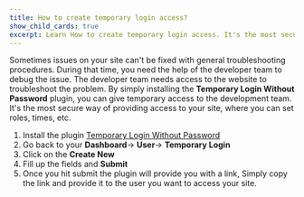 ```yaml
---
title: How to create temporary login access?
show_child_cards: true
excerpt: Learn How to create temporary login access. It's the most secure way of providing access to your site, where you can set roles, times, etc.
---
```


Sometimes issues on your site can't be fixed with general troubleshooting procedures. During that time, you need the help of the developer team to debug the issue. The developer team needs access to the website to troubleshoot the problem. By simply installing the **Temporary Login Without Password** plugin, you can give temporary access to the development team. It's the most secure way of providing access to your site, where you can set roles, times, etc.
1. Install the plugin [Temporary Login Without Password](https://wordpress.org/plugins/temporary-login-without-password/)
2. Go back to your **Dashboard**-> **User**-> **Temporary Login**
3. Click on the **Create New**
4. Fill up the fields and **Submit**
6. Once you hit submit the plugin will provide you with a link, Simply copy the link and provide it to the user you want to access your site.
